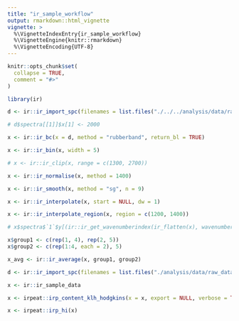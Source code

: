 ```yaml
---
title: "ir_sample_workflow"
output: rmarkdown::html_vignette
vignette: >
  %\VignetteIndexEntry{ir_sample_workflow}
  %\VignetteEngine{knitr::rmarkdown}
  %\VignetteEncoding{UTF-8}
---
```


```r
knitr::opts_chunk$set(
  collapse = TRUE,
  comment = "#>"
)
```

```r
library(ir)
```


```r
d <- ir::ir_import_spc(filenames = list.files("./../../analysis/data/raw_data/grams/", full.names = TRUE))

# d$spectra[[1]]$x[1] <- 2000

x <- ir::ir_bc(x = d, method = "rubberband", return_bl = TRUE)

x <- ir::ir_bin(x, width = 5)

# x <- ir::ir_clip(x, range = c(1300, 2700))

x <- ir::ir_normalise(x, method = 1400)

x <- ir::ir_smooth(x, method = "sg", n = 9)

x <- ir::ir_interpolate(x, start = NULL, dw = 1)

x <- ir::ir_interpolate_region(x, region = c(1200, 1400))

# x$spectra$`1`$y[(ir::ir_get_wavenumberindex(ir_flatten(x), wavenumber = c(1200))-10):(ir::ir_get_wavenumberindex(ir_flatten(x), wavenumber = c(1400))+10)] <- NA

x$group1 <- c(rep(1, 4), rep(2, 5))
x$group2 <- c(rep(1:4, each = 2), 5)

x_avg <- ir::ir_average(x, group1, group2)

d <- ir::ir_import_spc(filenames = list.files("./analysis/data/raw_data/grams/", full.names = TRUE))

x <- ir::ir_sample_data

x <- irpeat::irp_content_klh_hodgkins(x = x, export = NULL, verbose = TRUE, make_plots = FALSE)

x <- irpeat::irp_hi(x)

```
